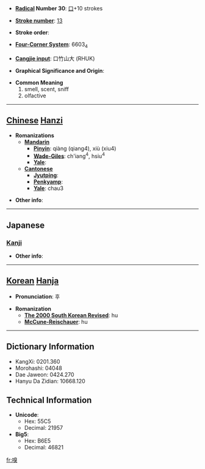 * '''[[Wiktionary:Chinese radical index| Radical]] Number 30''': [[Wiktionary:Chinese radical index 口|口]]+10 strokes

* '''[[Wiktionary:Chinese total strokes index|Stroke number]]''': [[Wiktionary:Chinese total strokes index 13|13]]

* '''Stroke order''': 

* '''[[Wiktionary:Chinese four corner index|Four-Corner System]]''': 6603<sub>4</sub>

* '''[[Wiktionary:Chinese Cangjie index|Cangjie input]]''': 口竹山大 (RHUK)

* '''Graphical Significance and Origin''': 

* '''Common Meaning'''
*#smell, scent, sniff
*# olfactive


----

== [[Chinese]] [[Hanzi]] ==

* '''Romanizations'''
** '''[[Mandarin]]'''
*** '''[[Pinyin]]''': qiàng (qiang4), xiù (xiu4)
*** '''[[Wade-Giles]]''': ch'iang<sup>4</sup>, hsiu<sup>4</sup>
*** '''[[Yale]]''': 
** '''[[Cantonese]]'''
*** '''[[Jyutping]]''':
*** '''[[Penkyamp]]''': 
*** '''[[Yale]]''': chau3

* '''Other info''': 

----

==Japanese==
===[[Kanji]]===
{{kanji|on readings=[[きゅう]] (kyū)
|kun readings=[[かぐ]] (kagu)
}}

* '''Other info''':  

----

== [[Korean]] [[Hanja]] ==

* '''Pronunciation''': 후

* '''Romanization'''
** '''[[The 2000 South Korean Revised Romanization|The 2000 South Korean Revised]]''': hu
** '''[[McCune-Reischauer]]''': hu

----

== Dictionary Information ==

* KangXi: 0201.360
* Morohashi: 04048
* Dae Jaweon: 0424.270
* Hanyu Da Zidian: 10668.120

== Technical Information ==

* '''Unicode''':
** Hex: 55C5
** Decimal: 21957
* '''Big5''':
** Hex: B6E5
** Decimal: 46821

[[fr:嗅]]